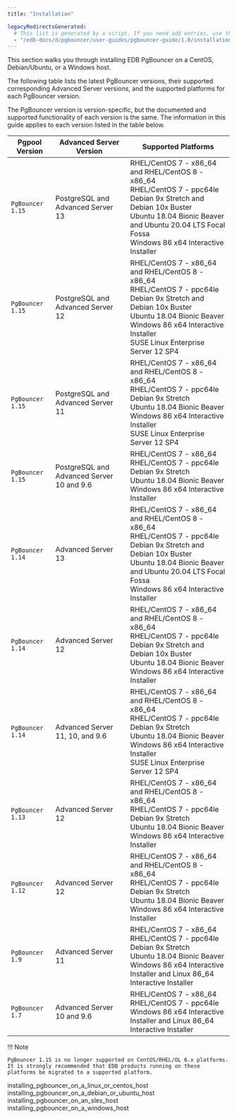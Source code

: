 ```yaml
---
title: "Installation"

legacyRedirectsGenerated:
  # This list is generated by a script. If you need add entries, use the `legacyRedirects` key.
  - "/edb-docs/d/pgbouncer/user-guides/pgbouncer-guide/1.0/installation.html"
---
```


<div id="installing_pgbouncer" class="registered_link"></div>


This section walks you through installing EDB PgBouncer on a CentOS, Debian/Ubuntu, or a Windows host.

The following table lists the latest PgBouncer versions, their supported corresponding Advanced Server versions, and the supported platforms for each PgBouncer version.

The PgBouncer version is version-specific, but the documented and supported functionality of each version is the same. The information in this guide applies to each version listed in the table below.

| **Pgpool Version** | **Advanced Server Version**                     | **Supported Platforms**                                                                                                                            |
| ------------------ | ----------------------------------------------- | -------------------------------------------------------------------------------------------------------------------------------------------------- |
| `PgBouncer 1.15`   | PostgreSQL and Advanced Server 13               | RHEL/CentOS 7 - x86_64 and RHEL/CentOS 8 - x86_64 <br />RHEL/CentOS 7 - ppc64le  <br />Debian 9x Stretch and Debian 10x Buster <br />Ubuntu 18.04 Bionic Beaver and Ubuntu 20.04 LTS Focal Fossa <br /> Windows 86 x64 Interactive Installer|
| `PgBouncer 1.15`   | PostgreSQL and Advanced Server 12               | RHEL/CentOS 7 - x86_64 and RHEL/CentOS 8 - x86_64 <br />RHEL/CentOS 7 - ppc64le  <br />Debian 9x Stretch and Debian 10x Buster <br />Ubuntu 18.04 Bionic Beaver <br /> Windows 86 x64 Interactive Installer <br />SUSE Linux Enterprise Server 12 SP4|
| `PgBouncer 1.15`   | PostgreSQL and Advanced Server 11               | RHEL/CentOS 7 - x86_64 and RHEL/CentOS 8 - x86_64 <br />RHEL/CentOS 7 - ppc64le  <br />Debian 9x Stretch <br />Ubuntu 18.04 Bionic Beaver <br /> Windows 86 x64 Interactive Installer <br />SUSE Linux Enterprise Server 12 SP4|
| `PgBouncer 1.15`   | PostgreSQL and Advanced Server 10 and 9.6       | RHEL/CentOS 7 - x86_64 <br />RHEL/CentOS 7 - ppc64le  <br />Debian 9x Stretch <br />Ubuntu 18.04 Bionic Beaver <br /> Windows 86 x64 Interactive Installer|
| `PgBouncer 1.14`   | Advanced Server 13                              | RHEL/CentOS 7 - x86_64 and RHEL/CentOS 8 - x86_64 <br />RHEL/CentOS 7 - ppc64le  <br />Debian 9x Stretch and Debian 10x Buster <br />Ubuntu 18.04 Bionic Beaver and Ubuntu 20.04 LTS Focal Fossa <br /> Windows 86 x64 Interactive Installer|
| `PgBouncer 1.14`   | Advanced Server 12                              | RHEL/CentOS 7 - x86_64 and RHEL/CentOS 8 - x86_64 <br />RHEL/CentOS 7 - ppc64le  <br />Debian 9x Stretch and Debian 10x Buster <br />Ubuntu 18.04 Bionic Beaver <br /> Windows 86 x64 Interactive Installer|
| `PgBouncer 1.14`   | Advanced Server 11, 10, and 9.6                 | RHEL/CentOS 7 - x86_64 and RHEL/CentOS 8 - x86_64 <br />RHEL/CentOS 7 - ppc64le  <br />Debian 9x Stretch <br />Ubuntu 18.04 Bionic Beaver <br /> Windows 86 x64 Interactive Installer <br />SUSE Linux Enterprise Server 12 SP4|
| `PgBouncer 1.13`   | Advanced Server 12                              | RHEL/CentOS 7 - x86_64 and RHEL/CentOS 8 - x86_64 <br />RHEL/CentOS 7 - ppc64le  <br />Debian 9x Stretch <br />Ubuntu 18.04 Bionic Beaver <br /> Windows 86 x64 Interactive Installer|
| `PgBouncer 1.12`   | Advanced Server 12                              | RHEL/CentOS 7 - x86_64 and RHEL/CentOS 8 - x86_64 <br />RHEL/CentOS 7 - ppc64le  <br />Debian 9x Stretch <br />Ubuntu 18.04 Bionic Beaver <br /> Windows 86 x64 Interactive Installer|
| `PgBouncer 1.9`    | Advanced Server 11                              | RHEL/CentOS 7 - x86_64 <br />RHEL/CentOS 7 - ppc64le  <br />Debian 9x Stretch <br />Ubuntu 18.04 Bionic Beaver <br /> Windows 86 x64 Interactive Installer and Linux 86_64 Interactive Installer|
| `PgBouncer 1.7`    | Advanced Server 10 and 9.6                      | RHEL/CentOS 7 - x86_64 <br />RHEL/CentOS 7 - ppc64le <br /> Windows 86 x64 Interactive Installer and Linux 86_64 Interactive Installer|

!!! Note

    PgBouncer 1.15 is no longer supported on CentOS/RHEL/OL 6.x platforms. It is strongly recommended that EDB products running on these platforms be migrated to a supported platform.

<div class="toctree" maxdepth="3">

installing\_pgbouncer\_on\_a\_linux\_or\_centos\_host installing\_pgbouncer\_on\_a\_debian\_or\_ubuntu\_host installing\_pgbouncer\_on\_an\_sles\_host installing\_pgbouncer\_on\_a\_windows\_host

</div>
